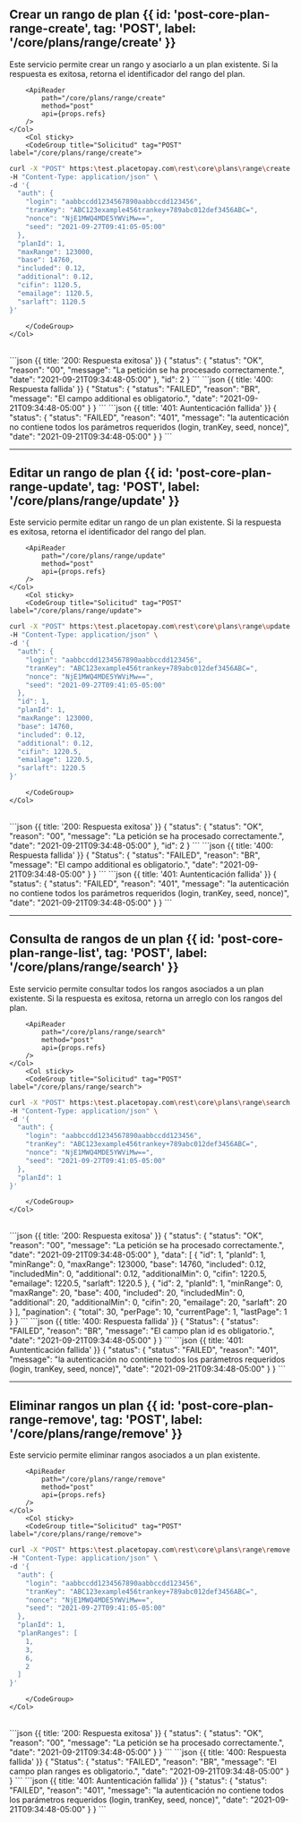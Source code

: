 
<MissingTranslationBanner />

## Crear un rango de plan {{ id: 'post-core-plan-range-create', tag: 'POST', label: '/core/plans/range/create' }}

<Row>
    <Col>
        Este servicio permite crear un rango y asociarlo a un plan existente. Si la respuesta es exitosa, retorna el identificador del rango del plan.
    
        <ApiReader
            path="/core/plans/range/create"
            method="post"
            api={props.refs}
        />
    </Col>
        <Col sticky>
        <CodeGroup title="Solicitud" tag="POST" label="/core/plans/range/create">
```bash {{title: 'Creación de un rango del plan'}}
curl -X "POST" https:\test.placetopay.com\rest\core\plans\range\create \
-H "Content-Type: application/json" \
-d '{
  "auth": {
    "login": "aabbccdd1234567890aabbccdd123456",
    "tranKey": "ABC123example456trankey+789abc012def3456ABC=",
    "nonce": "NjE1MWQ4MDE5YWViMw==",
    "seed": "2021-09-27T09:41:05-05:00"
  },
  "planId": 1,
  "maxRange": 123000,
  "base": 14760,
  "included": 0.12,
  "additional": 0.12,
  "cifin": 1120.5,
  "emailage": 1120.5,
  "sarlaft": 1120.5
}'
```
        </CodeGroup>
    </Col>
</Row>

<Row>
    <Col>
        <ApiReader
            path="/core/plans/range/create"
            method="post"
            type="response"
            api={props.refs}
        />
    </Col>
        <Col sticky>
        <br />
        <CodeGroup title="Respuesta">
```json {{ title: '200: Respuesta exitosa' }}
{
  "status": {
    "status": "OK",
    "reason": "00",
    "message": "La petición se ha procesado correctamente.",
    "date": "2021-09-21T09:34:48-05:00"
  },
  "id": 2
}
```
```json {{ title: '400: Respuesta fallida' }}
{
  "Status": {
    "status": "FAILED",
    "reason": "BR",
    "message": "El campo additional es obligatorio.",
    "date": "2021-09-21T09:34:48-05:00"
  }
}
```
```json {{ title: '401: Auntenticación fallida' }}
{
  "status": {
    "status": "FAILED",
    "reason": "401",
    "message": "la autenticación no contiene todos los parámetros requeridos (login, tranKey, seed, nonce)",
    "date": "2021-09-21T09:34:48-05:00"
  }
}
```
        </CodeGroup>
    </Col>
</Row>

---
## Editar un rango de plan {{ id: 'post-core-plan-range-update', tag: 'POST', label: '/core/plans/range/update' }}

<Row>
    <Col>
        Este servicio permite editar un rango de un plan existente. Si la respuesta es exitosa, retorna el identificador del rango del plan.
    
        <ApiReader
            path="/core/plans/range/update"
            method="post"
            api={props.refs}
        />
    </Col>
        <Col sticky>
        <CodeGroup title="Solicitud" tag="POST" label="/core/plans/range/update">
```bash {{title: 'Actualización de un rango del plan'}}
curl -X "POST" https:\test.placetopay.com\rest\core\plans\range\update \
-H "Content-Type: application/json" \
-d '{
  "auth": {
    "login": "aabbccdd1234567890aabbccdd123456",
    "tranKey": "ABC123example456trankey+789abc012def3456ABC=",
    "nonce": "NjE1MWQ4MDE5YWViMw==",
    "seed": "2021-09-27T09:41:05-05:00"
  },
  "id": 1,
  "planId": 1,
  "maxRange": 123000,
  "base": 14760,
  "included": 0.12,
  "additional": 0.12,
  "cifin": 1220.5,
  "emailage": 1220.5,
  "sarlaft": 1220.5
}'
```
        </CodeGroup>
    </Col>
</Row>

<Row>
    <Col>
        <ApiReader
            path="/core/plans/range/update"
            method="post"
            type="response"
            api={props.refs}
        />
    </Col>
        <Col sticky>
        <br />
        <CodeGroup title="Respuesta">
```json {{ title: '200: Respuesta exitosa' }}
{
  "status": {
    "status": "OK",
    "reason": "00",
    "message": "La petición se ha procesado correctamente.",
    "date": "2021-09-21T09:34:48-05:00"
  },
  "id": 2
}
```
```json {{ title: '400: Respuesta fallida' }}
{
  "Status": {
    "status": "FAILED",
    "reason": "BR",
    "message": "El campo additional es obligatorio.",
    "date": "2021-09-21T09:34:48-05:00"
  }
}
```
```json {{ title: '401: Auntenticación fallida' }}
{
  "status": {
    "status": "FAILED",
    "reason": "401",
    "message": "la autenticación no contiene todos los parámetros requeridos (login, tranKey, seed, nonce)",
    "date": "2021-09-21T09:34:48-05:00"
  }
}
```
        </CodeGroup>
    </Col>
</Row>

---
## Consulta de rangos de un plan {{ id: 'post-core-plan-range-list', tag: 'POST', label: '/core/plans/range/search' }}

<Row>
    <Col>
        Este servicio permite consultar todos los rangos asociados a un plan existente. Si la respuesta es exitosa, retorna un arreglo con los rangos del plan.
    
        <ApiReader
            path="/core/plans/range/search"
            method="post"
            api={props.refs}
        />
    </Col>
        <Col sticky>
        <CodeGroup title="Solicitud" tag="POST" label="/core/plans/range/search">
```bash {{title: 'Listar rangos de un plan'}}
curl -X "POST" https:\test.placetopay.com\rest\core\plans\range\search \
-H "Content-Type: application/json" \
-d '{
  "auth": {
    "login": "aabbccdd1234567890aabbccdd123456",
    "tranKey": "ABC123example456trankey+789abc012def3456ABC=",
    "nonce": "NjE1MWQ4MDE5YWViMw==",
    "seed": "2021-09-27T09:41:05-05:00"
  },
  "planId": 1
}'
```
        </CodeGroup>
    </Col>
</Row>

<Row>
    <Col>
        <ApiReader
            path="/core/plans/range/search"
            method="post"
            type="response"
            api={props.refs}
        />
    </Col>
        <Col sticky>
        <br />
        <CodeGroup title="Respuesta">
```json {{ title: '200: Respuesta exitosa' }}
{
  "status": {
    "status": "OK",
    "reason": "00",
    "message": "La petición se ha procesado correctamente.",
    "date": "2021-09-21T09:34:48-05:00"
  },
  "data": [
    {
      "id": 1,
      "planId": 1,
      "minRange": 0,
      "maxRange": 123000,
      "base": 14760,
      "included": 0.12,
      "includedMin": 0,
      "additional": 0.12,
      "additionalMin": 0,
      "cifin": 1220.5,
      "emailage": 1220.5,
      "sarlaft": 1220.5
    },
    {
      "id": 2,
      "planId": 1,
      "minRange": 0,
      "maxRange": 20,
      "base": 400,
      "included": 20,
      "includedMin": 0,
      "additional": 20,
      "additionalMin": 0,
      "cifin": 20,
      "emailage": 20,
      "sarlaft": 20
    }
  ],
  "pagination": {
    "total": 30,
    "perPage": 10,
    "currentPage": 1,
    "lastPage": 1
  }
}
```
```json {{ title: '400: Respuesta fallida' }}
{
  "Status": {
    "status": "FAILED",
    "reason": "BR",
    "message": "El campo plan id es obligatorio.",
    "date": "2021-09-21T09:34:48-05:00"
  }
}
```
```json {{ title: '401: Auntenticación fallida' }}
{
  "status": {
    "status": "FAILED",
    "reason": "401",
    "message": "la autenticación no contiene todos los parámetros requeridos (login, tranKey, seed, nonce)",
    "date": "2021-09-21T09:34:48-05:00"
  }
}
```
        </CodeGroup>
    </Col>
</Row>

---
## Eliminar rangos un plan {{ id: 'post-core-plan-range-remove', tag: 'POST', label: '/core/plans/range/remove' }}

<Row>
    <Col>
        Este servicio permite eliminar rangos asociados a un plan existente.
    
        <ApiReader
            path="/core/plans/range/remove"
            method="post"
            api={props.refs}
        />
    </Col>
        <Col sticky>
        <CodeGroup title="Solicitud" tag="POST" label="/core/plans/range/remove">
```bash {{title: 'Eliminar rangos de un plan'}}
curl -X "POST" https:\test.placetopay.com\rest\core\plans\range\remove \
-H "Content-Type: application/json" \
-d '{
  "auth": {
    "login": "aabbccdd1234567890aabbccdd123456",
    "tranKey": "ABC123example456trankey+789abc012def3456ABC=",
    "nonce": "NjE1MWQ4MDE5YWViMw==",
    "seed": "2021-09-27T09:41:05-05:00"
  },
  "planId": 1,
  "planRanges": [
    1,
    3,
    6,
    2
  ]
}'
```
        </CodeGroup>
    </Col>
</Row>

<Row>
    <Col>
        <ApiReader
            path="/core/plans/range/remove"
            method="post"
            type="response"
            api={props.refs}
        />
    </Col>
        <Col sticky>
        <br />
        <CodeGroup title="Respuesta">
```json {{ title: '200: Respuesta exitosa' }}
{
  "status": {
    "status": "OK",
    "reason": "00",
    "message": "La petición se ha procesado correctamente.",
    "date": "2021-09-21T09:34:48-05:00"
  }
}
```
```json {{ title: '400: Respuesta fallida' }}
{
  "Status": {
    "status": "FAILED",
    "reason": "BR",
    "message": "El campo plan ranges es obligatorio.",
    "date": "2021-09-21T09:34:48-05:00"
  }
}
```
```json {{ title: '401: Auntenticación fallida' }}
{
  "status": {
    "status": "FAILED",
    "reason": "401",
    "message": "la autenticación no contiene todos los parámetros requeridos (login, tranKey, seed, nonce)",
    "date": "2021-09-21T09:34:48-05:00"
  }
}
```
        </CodeGroup>
    </Col>
</Row>
